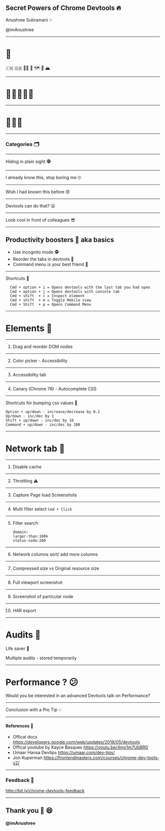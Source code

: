 
## Secret Powers of Chrome Devtools :fire:

Anushree Subramani ✨

@imAnushree

---

# :wave:

🇮🇳 🇬🇧 👩‍💻 🥗 🗺️ 🧳 🏔️

---

# 🙋🏾‍♀️🙋‍♂️

---

# 🍫🍭🍬

---

### Categories 🗂️

---

Hiding in plain sight 🕵️

---

I already know this, stop boring me 🙄

---

Wish I had known this before 😞

---

Devtools can do that? 😮

---

Look cool in front of colleagues 😎

---

## Productivity boosters :rocket: aka basics

- Use incognito mode 🕵️
- Reorder the tabs in devtools 🔀
- Command menu is your best friend 💪

---

Shortcuts 🌟

```
  Cmd + option + i = Opens devtools with the last tab you had open
  Cmd + option + j = Opens devtools with console tab
  Cmd + shift  + c = Inspect element
  Cmd + shift  + m = Toggle Mobile view
  Cmd + Shift  + p = Opens Command Menu
```

---

# Elements 🤩

---

1. Drag and reorder DOM nodes

---

2. Color picker - Accessibility

---

3. Accessibility tab

---

4. Canary (Chrome 76) - Autocomplete CSS

---

Shortcuts for bumping css values 🌟

```
Option + up/down - increase/decrease by 0.1
Up/down - inc/dec by 1
Shift + up/down - inc/dec by 10
Command + up/down - inc/dec by 100
```

---

# Network tab 🤩

---

1. Disable cache

---

2. Throttling :warning:

---

3. Capture Page load Screenshots

---

4. Multi filter select
   `Cmd + Click`

---

5. Filter search
   ```
   domain:
   larger-than:100k
   status-code:200
   ```

---

6. Network columns sort/ add more columns

---

7. Compressed size vs Original resource size

---

8. Full viewport screenshot

---

9. Screenshot of particular node

---

10. HAR export

---

# Audits 🤩

Life saver :rocket:

Multiple audits - stored temporarily

---

# Performance ? :confused:

Would you be interested in an advanced Devtools talk on Performance?

---

Conclusion with a Pro Tip 💡

---

#### References :key:

- Offical docs https://developers.google.com/web/updates/2019/05/devtools
- Offical youtube by Kayce Basques https://youtu.be/4mx1m7UbBR0
- Umaar Hansa Devtips https://umaar.com/dev-tips/
- Jon Kuperman https://frontendmasters.com/courses/chrome-dev-tools-v2/

---

### Feedback 🤔

http://bit.ly/chrome-devtools-feedback

---

## Thank you :tada: :smile:

#### @imAnushree
